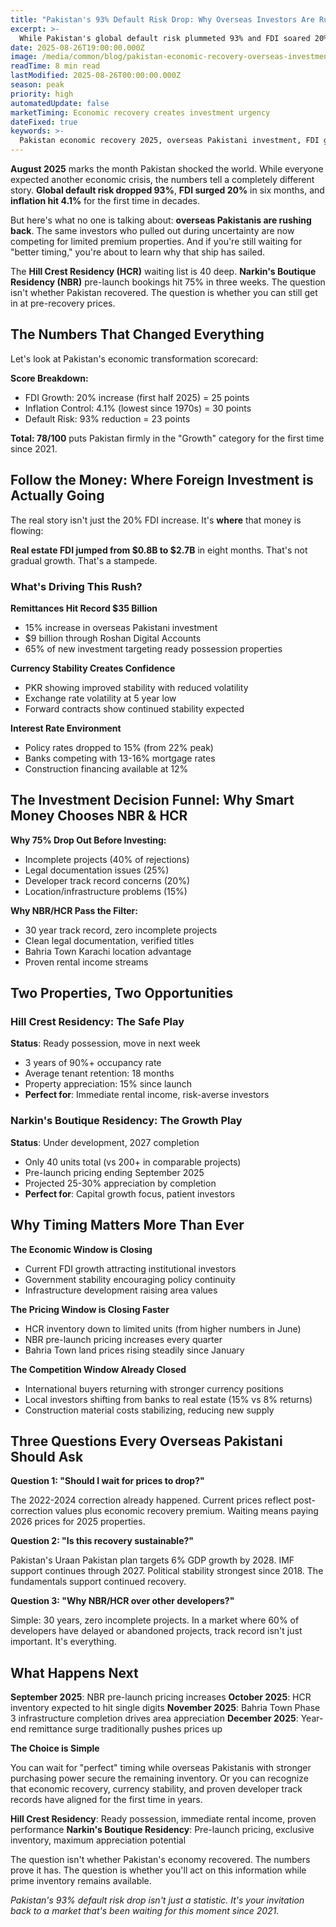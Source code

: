 ```yaml
---
title: "Pakistan's 93% Default Risk Drop: Why Overseas Investors Are Rushing Back to NBR HCR Properties"
excerpt: >-
  While Pakistan's global default risk plummeted 93% and FDI soared 20%, overseas investors who waited are now facing premium pricing. Here's why HCR ready possession and NBR pre-launch deals won't last at current rates.
date: 2025-08-26T19:00:00.000Z
image: /media/common/blog/pakistan-economic-recovery-overseas-investment-confidence-2025.webp
readTime: 8 min read
lastModified: 2025-08-26T00:00:00.000Z
season: peak
priority: high
automatedUpdate: false
marketTiming: Economic recovery creates investment urgency
dateFixed: true
keywords: >-
  Pakistan economic recovery 2025, overseas Pakistani investment, FDI growth Pakistan, Hill Crest Residency investment, Narkins Boutique Residency NBR, apartments for sale bahria town karachi, default risk Pakistan, economic stability Pakistan
---
```


**August 2025** marks the month Pakistan shocked the world. While everyone expected another economic crisis, the numbers tell a completely different story. **Global default risk dropped 93%**, **FDI surged 20%** in six months, and **inflation hit 4.1%** for the first time in decades.

But here's what no one is talking about: **overseas Pakistanis are rushing back**. The same investors who pulled out during uncertainty are now competing for limited premium properties. And if you're still waiting for "better timing," you're about to learn why that ship has sailed.

The **Hill Crest Residency (HCR)** waiting list is 40 deep. **Narkin's Boutique Residency (NBR)** pre-launch bookings hit 75% in three weeks. The question isn't whether Pakistan recovered. The question is whether you can still get in at pre-recovery prices.

## The Numbers That Changed Everything

Let's look at Pakistan's economic transformation scorecard:

<EconomicGauge 
  value="78" 
  title="Pakistan Economic Recovery Index"
  subtitle="Composite score based on FDI growth, inflation control, and default risk reduction"
/>

**Score Breakdown:**
* FDI Growth: 20% increase (first half 2025) = 25 points
* Inflation Control: 4.1% (lowest since 1970s) = 30 points  
* Default Risk: 93% reduction = 23 points

**Total: 78/100** puts Pakistan firmly in the "Growth" category for the first time since 2021.

## Follow the Money: Where Foreign Investment is Actually Going

The real story isn't just the 20% FDI increase. It's **where** that money is flowing:

<FDIFlowChart 
  title="Foreign Direct Investment Flow - Pakistan 2025"
/>

**Real estate FDI jumped from $0.8B to $2.7B** in eight months. That's not gradual growth. That's a stampede.

### What's Driving This Rush?

**Remittances Hit Record $35 Billion**
* 15% increase in overseas Pakistani investment
* $9 billion through Roshan Digital Accounts
* 65% of new investment targeting ready possession properties

**Currency Stability Creates Confidence**
* PKR showing improved stability with reduced volatility
* Exchange rate volatility at 5 year low
* Forward contracts show continued stability expected

**Interest Rate Environment**
* Policy rates dropped to 15% (from 22% peak)
* Banks competing with 13-16% mortgage rates
* Construction financing available at 12%

## The Investment Decision Funnel: Why Smart Money Chooses NBR & HCR

<InvestmentFunnel 
  title="Overseas Pakistani Investment Decision Journey - Q3 2025"
/>

**Why 75% Drop Out Before Investing:**
* Incomplete projects (40% of rejections)
* Legal documentation issues (25%)
* Developer track record concerns (20%)
* Location/infrastructure problems (15%)

**Why NBR/HCR Pass the Filter:**
* 30 year track record, zero incomplete projects
* Clean legal documentation, verified titles
* Bahria Town Karachi location advantage
* Proven rental income streams

## Two Properties, Two Opportunities

### Hill Crest Residency: The Safe Play
**Status**: Ready possession, move in next week
* 3 years of 90%+ occupancy rate
* Average tenant retention: 18 months
* Property appreciation: 15% since launch
* **Perfect for**: Immediate rental income, risk-averse investors

### Narkin's Boutique Residency: The Growth Play  
**Status**: Under development, 2027 completion
* Only 40 units total (vs 200+ in comparable projects)
* Pre-launch pricing ending September 2025
* Projected 25-30% appreciation by completion
* **Perfect for**: Capital growth focus, patient investors

## Why Timing Matters More Than Ever

**The Economic Window is Closing**
* Current FDI growth attracting institutional investors
* Government stability encouraging policy continuity  
* Infrastructure development raising area values

**The Pricing Window is Closing Faster**
* HCR inventory down to limited units (from higher numbers in June)
* NBR pre-launch pricing increases every quarter
* Bahria Town land prices rising steadily since January

**The Competition Window Already Closed**
* International buyers returning with stronger currency positions
* Local investors shifting from banks to real estate (15% vs 8% returns)
* Construction material costs stabilizing, reducing new supply

## Three Questions Every Overseas Pakistani Should Ask

**Question 1: "Should I wait for prices to drop?"**

The 2022-2024 correction already happened. Current prices reflect post-correction values plus economic recovery premium. Waiting means paying 2026 prices for 2025 properties.

**Question 2: "Is this recovery sustainable?"**

Pakistan's Uraan Pakistan plan targets 6% GDP growth by 2028. IMF support continues through 2027. Political stability strongest since 2018. The fundamentals support continued recovery.

**Question 3: "Why NBR/HCR over other developers?"**

Simple: 30 years, zero incomplete projects. In a market where 60% of developers have delayed or abandoned projects, track record isn't just important. It's everything.

## What Happens Next

**September 2025**: NBR pre-launch pricing increases
**October 2025**: HCR inventory expected to hit single digits
**November 2025**: Bahria Town Phase 3 infrastructure completion drives area appreciation
**December 2025**: Year-end remittance surge traditionally pushes prices up

**The Choice is Simple**

You can wait for "perfect" timing while overseas Pakistanis with stronger purchasing power secure the remaining inventory. Or you can recognize that economic recovery, currency stability, and proven developer track records have aligned for the first time in years.

**Hill Crest Residency**: Ready possession, immediate rental income, proven performance
**Narkin's Boutique Residency**: Pre-launch pricing, exclusive inventory, maximum appreciation potential

The question isn't whether Pakistan's economy recovered. The numbers prove it has. The question is whether you'll act on this information while prime inventory remains available.


*Pakistan's 93% default risk drop isn't just a statistic. It's your invitation back to a market that's been waiting for this moment since 2021.*